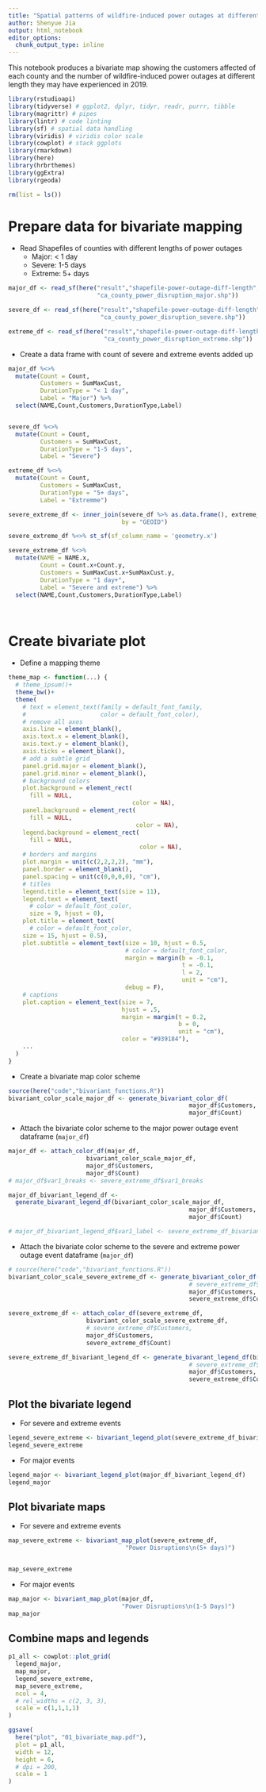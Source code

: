 ```yaml
---
title: "Spatial patterns of wildfire-induced power outages at different lengths"
author: Shenyue Jia
output: html_notebook
editor_options: 
  chunk_output_type: inline
---
```


This notebook produces a bivariate map showing the customers affected of each county and the number of wildfire-induced power outages at different length they may have experienced in 2019.

```r
library(rstudioapi)
library(tidyverse) # ggplot2, dplyr, tidyr, readr, purrr, tibble
library(magrittr) # pipes
library(lintr) # code linting
library(sf) # spatial data handling
library(viridis) # viridis color scale
library(cowplot) # stack ggplots
library(rmarkdown)
library(here)
library(hrbrthemes)
library(ggExtra)
library(rgeoda)
```

```r
rm(list = ls())
```

# Prepare data for bivariate mapping

- Read Shapefiles of counties with different lengths of power outages
    - Major: < 1 day
    - Severe: 1-5 days
    - Extreme: 5+ days

```r
major_df <- read_sf(here("result","shapefile-power-outage-diff-length",
                         "ca_county_power_disruption_major.shp"))

severe_df <- read_sf(here("result","shapefile-power-outage-diff-length",
                          "ca_county_power_disruption_severe.shp"))

extreme_df <- read_sf(here("result","shapefile-power-outage-diff-length",
                           "ca_county_power_disruption_extreme.shp"))

```

- Create a data frame with count of severe and extreme events added up
```r

major_df %<>%
  mutate(Count = Count,
         Customers = SumMaxCust,
         DurationType = "< 1 day",
         Label = "Major") %>%
  select(NAME,Count,Customers,DurationType,Label)


severe_df %<>%
  mutate(Count = Count,
         Customers = SumMaxCust,
         DurationType = "1-5 days",
         Label = "Severe")

extreme_df %<>%
  mutate(Count = Count,
         Customers = SumMaxCust,
         DurationType = "5+ days",
         Label = "Extremme")

severe_extreme_df <- inner_join(severe_df %>% as.data.frame(), extreme_df %>% as.data.frame(), 
                                by = "GEOID")

severe_extreme_df %<>% st_sf(sf_column_name = 'geometry.x')

severe_extreme_df %<>%
  mutate(NAME = NAME.x,
         Count = Count.x+Count.y,
         Customers = SumMaxCust.x+SumMaxCust.y,
         DurationType = "1 day+",
         Label = "Severe and extreme") %>%
  select(NAME,Count,Customers,DurationType,Label)

  
```

# Create bivariate plot

- Define a mapping theme
```r

theme_map <- function(...) {
  # theme_ipsum()+
  theme_bw()+
  theme(
    # text = element_text(family = default_font_family,
    #                     color = default_font_color),
    # remove all axes
    axis.line = element_blank(),
    axis.text.x = element_blank(),
    axis.text.y = element_blank(),
    axis.ticks = element_blank(),
    # add a subtle grid
    panel.grid.major = element_blank(),
    panel.grid.minor = element_blank(),
    # background colors
    plot.background = element_rect(
      fill = NULL,
                                   color = NA),
    panel.background = element_rect(
      fill = NULL,
                                    color = NA),
    legend.background = element_rect(
      fill = NULL,
                                     color = NA),
    # borders and margins
    plot.margin = unit(c(2,2,2,2), "mm"),
    panel.border = element_blank(),
    panel.spacing = unit(c(0,0,0,0), "cm"),
    # titles
    legend.title = element_text(size = 11),
    legend.text = element_text(
      # color = default_font_color,
      size = 9, hjust = 0),
    plot.title = element_text(
      # color = default_font_color,
    size = 15, hjust = 0.5),
    plot.subtitle = element_text(size = 10, hjust = 0.5,
                                 # color = default_font_color,
                                 margin = margin(b = -0.1,
                                                 t = -0.1,
                                                 l = 2,
                                                 unit = "cm"),
                                 debug = F),
    # captions
    plot.caption = element_text(size = 7,
                                hjust = .5,
                                margin = margin(t = 0.2,
                                                b = 0,
                                                unit = "cm"),
                                color = "#939184"),
    ...
  )
}
```

- Create a bivariate map color scheme
```r
source(here("code","bivariant_functions.R"))
bivariant_color_scale_major_df <- generate_bivariant_color_df(
                                                   major_df$Customers,
                                                   major_df$Count)
```

- Attach the bivariate color scheme to the major power outage event dataframe (`major_df`)

```r
major_df <- attach_color_df(major_df,
                      bivariant_color_scale_major_df,
                      major_df$Customers,
                      major_df$Count)
# major_df$var1_breaks <- severe_extreme_df$var1_breaks

major_df_bivariant_legend_df <- 
  generate_bivarant_legend_df(bivariant_color_scale_major_df,
                                                   major_df$Customers,
                                                   major_df$Count)

# major_df_bivariant_legend_df$var1_label <- severe_extreme_df_bivariant_legend_df$var1_label
```

- Attach the bivariate color scheme to the severe and extreme power outage event dataframe (`major_df`)
```r
# source(here("code","bivariant_functions.R"))
bivariant_color_scale_severe_extreme_df <- generate_bivariant_color_df(
                                                   # severe_extreme_df$Customers,
                                                   major_df$Customers,
                                                   severe_extreme_df$Count)
```

```r
severe_extreme_df <- attach_color_df(severe_extreme_df,
                      bivariant_color_scale_severe_extreme_df,
                      # severe_extreme_df$Customers,
                      major_df$Customers,
                      severe_extreme_df$Count)

severe_extreme_df_bivariant_legend_df <- generate_bivarant_legend_df(bivariant_color_scale_severe_extreme_df,
                                                   # severe_extreme_df$Customers,
                                                   major_df$Customers,
                                                   severe_extreme_df$Count)
```

## Plot the bivariate legend

- For severe and extreme events
```r
legend_severe_extreme <- bivariant_legend_plot(severe_extreme_df_bivariant_legend_df)
legend_severe_extreme
```

- For major events
```r
legend_major <- bivariant_legend_plot(major_df_bivariant_legend_df)
legend_major
```

## Plot bivariate maps

- For severe and extreme events
```r

map_severe_extreme <- bivariant_map_plot(severe_extreme_df,
                                 "Power Disruptions\n(5+ days)")


map_severe_extreme
```
- For major events
```r

map_major <- bivariant_map_plot(major_df,
                                "Power Disruptions\n(1-5 Days)")
map_major
```


## Combine maps and legends

```r
p1_all <- cowplot::plot_grid(
  legend_major,
  map_major,
  legend_severe_extreme,
  map_severe_extreme,
  ncol = 4,
  # rel_widths = c(2, 3, 3),
  scale = c(1,1,1,1)
)

ggsave(
  here("plot", "01_bivariate_map.pdf"),
  plot = p1_all,
  width = 12,
  height = 6,
  # dpi = 200,
  scale = 1
)
```